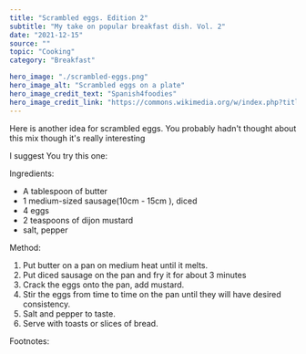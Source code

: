 ---
title: "Scrambled eggs. Edition 2"
subtitle: "My take on popular breakfast dish. Vol. 2" 
date: "2021-12-15"
source: ""
topic: "Cooking"
category: "Breakfast"

hero_image: "./scrambled-eggs.png"
hero_image_alt: "Scrambled eggs on a plate"
hero_image_credit_text: "Spanish4foodies"
hero_image_credit_link: "https://commons.wikimedia.org/w/index.php?title=User:Spanish4foodies&action=edit&redlink=1"
---

Here is another idea for scrambled eggs. You probably hadn't thought
about this mix though it's really interesting 

I suggest You try this one:

Ingredients:

- A tablespoon of butter
- 1 medium-sized sausage(10cm - 15cm ), diced
- 4 eggs
- 2 teaspoons of dijon mustard
- salt, pepper


Method:

1. Put butter on a pan on medium heat until it melts.
2. Put diced sausage on the pan and fry it for about 3 minutes
2. Crack the eggs onto the pan, add mustard.
4. Stir the eggs from time to time on the pan until they will
have desired consistency.
5. Salt and pepper to taste.
6. Serve with toasts or slices of bread. 


Footnotes:


